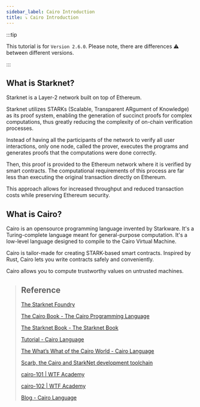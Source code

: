 ```yaml
---
sidebar_label: Cairo Introduction
title: ⤵️ Cairo Introduction
---
```


:::tip

This tutorial is for `Version 2.6.0`. Please note, there are differences ⚠️ between different versions.

:::

## What is Starknet?

Starknet is a Layer-2 network built on top of Ethereum.

Starknet utilizes STARKs (Scalable, Transparent ARgument of Knowledge) as its proof system, enabling the generation of succinct proofs for complex computations, thus greatly reducing the complexity of on-chain verification processes.

Instead of having all the participants of the network to verify all user interactions, only one node, called the prover, executes the programs and generates proofs that the computations were done correctly.

Then, this proof is provided to the Ethereum network where it is verified by smart contracts. The computational requirements of this process are far less than executing the original transaction directly on Ethereum.

This approach allows for increased throughput and reduced transaction costs while preserving Ethereum security.

## What is Cairo?

Cairo is an opensource programming language invented by Starkware. It's a Turing-complete language meant for general-purpose computation. It's a low-level language designed to compile to the Cairo Virtual Machine.

Cairo is tailor-made for creating STARK-based smart contracts. Inspired by Rust, Cairo lets you write contracts safely and conveniently.

Cairo allows you to compute trustworthy values on untrusted machines.

> ## Reference
>
> [The Starknet Foundry](https://foundry-rs.github.io/starknet-foundry/index.html)
>
> [The Cairo Book - The Cairo Programming Language](https://book.cairo-lang.org/title-page.html)
>
> [The Starknet Book - The Starknet Book](https://book.starknet.io/)
>
> [Tutorial - Cairo Language](https://www.cairo-lang.org/tutorial/)
>
> [​​The What’s What of the Cairo World - Cairo Language](https://www.cairo-lang.org/the-whats-what-of-the-cairo-world/)
>
> [Scarb, the Cairo and StarkNet development toolchain](https://docs.swmansion.com/scarb/)
>
> [cairo-101 | WTF Academy](https://www.wtf.academy/docs/cairo-101/)
>
> [cairo-102 | WTF Academy](https://www.wtf.academy/docs/cairo-102/)
>
> [Blog - Cairo Language](https://www.cairo-lang.org/blog/)
